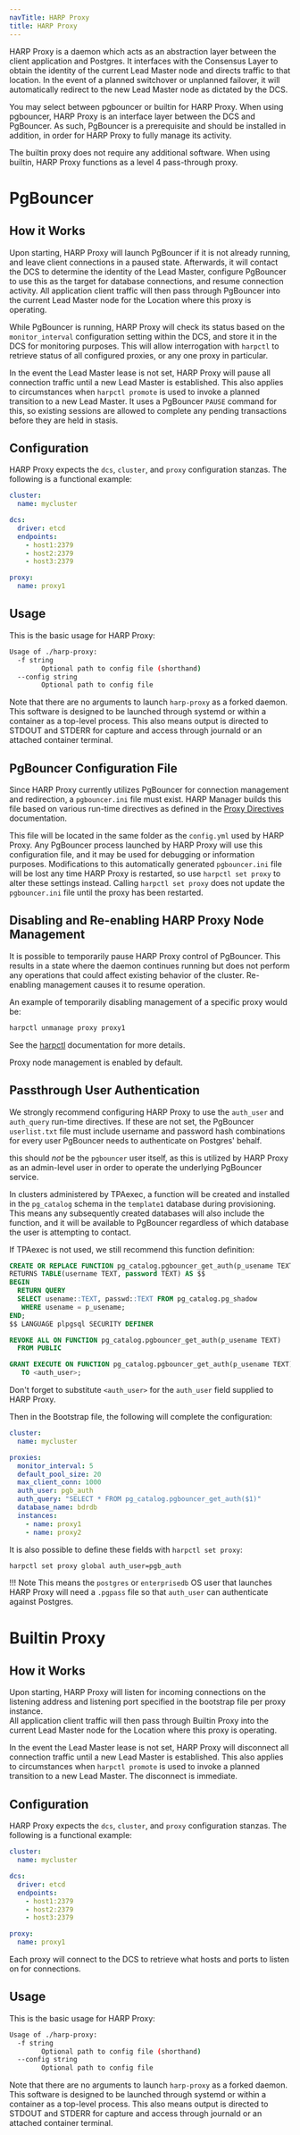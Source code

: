 ```yaml
---
navTitle: HARP Proxy
title: HARP Proxy
---
```


HARP Proxy is a daemon which acts as an abstraction layer between the client 
application and Postgres. It interfaces with the Consensus Layer to obtain the 
identity of the current Lead Master node and directs traffic to that location. 
In the event of a planned switchover or unplanned failover, it will 
automatically redirect to the new Lead Master node as dictated by the DCS.

You may select between pgbouncer or builtin for HARP Proxy.  When using pgbouncer, 
HARP Proxy is an interface layer between the DCS and PgBouncer. As such, PgBouncer 
is a prerequisite and should be installed in addition, in order for HARP Proxy to 
fully manage its activity.

The builtin proxy does not require any additional software.  When using builtin, 
HARP Proxy functions as a level 4 pass-through proxy.
# PgBouncer
## How it Works

Upon starting, HARP Proxy will launch PgBouncer if it is not already running, 
and leave client connections in a paused state. Afterwards, it will contact the 
DCS to determine the identity of the Lead Master, configure PgBouncer to use 
this as the target for database connections, and resume connection activity. 
All application client traffic will then pass through PgBouncer into the 
current Lead Master node for the Location where this proxy is operating.

While PgBouncer is running, HARP Proxy will check its status based on the 
`monitor_interval` configuration setting within the DCS, and store it in the
DCS for monitoring purposes. This will allow interrogation with `harpctl` to
retrieve status of all configured proxies, or any one proxy in particular.

In the event the Lead Master lease is not set, HARP Proxy will pause all 
connection traffic until a new Lead Master is established. This also applies
to circumstances when `harpctl promote` is used to invoke a planned transition
to a new Lead Master. It uses a PgBouncer `PAUSE` command for this, so existing
sessions are allowed to complete any pending transactions before they are held
in stasis.

## Configuration

HARP Proxy expects the `dcs`, `cluster`, and `proxy` configuration stanzas. The 
following is a functional example:

```yaml
cluster:
  name: mycluster

dcs:
  driver: etcd
  endpoints:
    - host1:2379
    - host2:2379
    - host3:2379

proxy:
  name: proxy1
```

## Usage

This is the basic usage for HARP Proxy:

```bash
Usage of ./harp-proxy:
  -f string
    	Optional path to config file (shorthand)
  --config string
    	Optional path to config file
```

Note that there are no arguments to launch `harp-proxy` as a forked daemon. 
This software is designed to be launched through systemd or within a container 
as a top-level process. This also means output is directed to STDOUT and STDERR
for capture and access through journald or an attached container terminal.

## PgBouncer Configuration File

Since HARP Proxy currently utilizes PgBouncer for connection management and
redirection, a `pgbouncer.ini` file must exist. HARP Manager builds this file
based on various run-time directives as defined in the 
[Proxy Directives](04_configuration) documentation.

This file will be located in the same folder as the `config.yml` used by HARP
Proxy. Any PgBouncer process launched by HARP Proxy will use this configuration
file, and it may be used for debugging or information purposes. Modifications 
to this automatically generated `pgbouncer.ini` file will be lost any time
HARP Proxy is restarted, so use `harpctl set proxy` to alter these settings
instead. Calling `harpctl set proxy` does not update the `pgbouncer.ini` file until the proxy has been restarted.

## Disabling and Re-enabling HARP Proxy Node Management

It is possible to temporarily pause HARP Proxy control of PgBouncer. This 
results in a state where the daemon continues running but does not perform any 
operations that could affect existing behavior of the cluster. Re-enabling 
management causes it to resume operation.

An example of temporarily disabling management of a specific proxy would be:

```bash
harpctl unmanage proxy proxy1
```

See the [harpctl](08_harpctl) documentation for more details.

Proxy node management is enabled by default.

## Passthrough User Authentication

We strongly recommend configuring HARP Proxy to use the `auth_user` and 
`auth_query` run-time directives. If these are not set, the PgBouncer 
`userlist.txt` file must include username and password hash combinations for 
every user PgBouncer needs to authenticate on Postgres' behalf.

this should *not* be the `pgbouncer` user itself, as this is utilized by HARP 
Proxy as an admin-level user in order to operate the underlying PgBouncer 
service.

In clusters administered by TPAexec, a function will be created and installed 
in the `pg_catalog` schema in the `template1` database during provisioning. 
This means any subsequently created databases will also include the function, 
and it will be available to PgBouncer regardless of which database the user is 
attempting to contact.

If TPAexec is not used, we still recommend this function definition:

```sql
CREATE OR REPLACE FUNCTION pg_catalog.pgbouncer_get_auth(p_usename TEXT)
RETURNS TABLE(username TEXT, password TEXT) AS $$
BEGIN
  RETURN QUERY
  SELECT usename::TEXT, passwd::TEXT FROM pg_catalog.pg_shadow
   WHERE usename = p_usename;
END;
$$ LANGUAGE plpgsql SECURITY DEFINER

REVOKE ALL ON FUNCTION pg_catalog.pgbouncer_get_auth(p_usename TEXT)
  FROM PUBLIC

GRANT EXECUTE ON FUNCTION pg_catalog.pgbouncer_get_auth(p_usename TEXT)
   TO <auth_user>;
```

Don't forget to substitute `<auth_user>` for the `auth_user` field supplied to 
HARP Proxy.

Then in the Bootstrap file, the following will complete the configuration:

```yaml
cluster: 
  name: mycluster

proxies:
  monitor_interval: 5
  default_pool_size: 20
  max_client_conn: 1000
  auth_user: pgb_auth
  auth_query: "SELECT * FROM pg_catalog.pgbouncer_get_auth($1)"
  database_name: bdrdb
  instances:
    - name: proxy1
    - name: proxy2
```

It is also possible to define these fields with `harpctl set proxy`:

```bash
harpctl set proxy global auth_user=pgb_auth
```

!!! Note
    This means the `postgres` or `enterprisedb` OS user that launches HARP
    Proxy will need a `.pgpass` file so that `auth_user` can authenticate 
    against Postgres.

# Builtin Proxy
## How it Works

Upon starting, HARP Proxy will listen for incoming connections on the listening 
address and listening port specified in the bootstrap file per proxy instance.  
All application client traffic will then pass through Builtin Proxy into the 
current Lead Master node for the Location where this proxy is operating.

In the event the Lead Master lease is not set, HARP Proxy will disconnect all 
connection traffic until a new Lead Master is established. This also applies
to circumstances when `harpctl promote` is used to invoke a planned transition
to a new Lead Master. The disconnect is immediate.

## Configuration

HARP Proxy expects the `dcs`, `cluster`, and `proxy` configuration stanzas. The 
following is a functional example:

```yaml
cluster:
  name: mycluster

dcs:
  driver: etcd
  endpoints:
    - host1:2379
    - host2:2379
    - host3:2379

proxy:
  name: proxy1
```
Each proxy will connect to the DCS to retrieve what hosts and ports to listen on for connections.

## Usage

This is the basic usage for HARP Proxy:

```bash
Usage of ./harp-proxy:
  -f string
    	Optional path to config file (shorthand)
  --config string
    	Optional path to config file
```

Note that there are no arguments to launch `harp-proxy` as a forked daemon. 
This software is designed to be launched through systemd or within a container 
as a top-level process. This also means output is directed to STDOUT and STDERR
for capture and access through journald or an attached container terminal.

